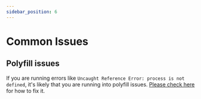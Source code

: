 ```yaml
---
sidebar_position: 6
---
```


# Common Issues

## Polyfill issues

If you are running errors like `Uncaught Reference Error: process is not defined`, it's likely that you are running into polyfill issues.  [Please check here](https://web3auth.io/docs/troubleshooting/webpack-issues) for how to fix it.
